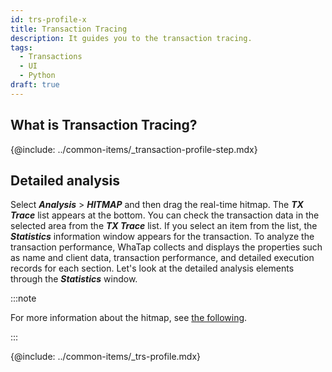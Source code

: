 ```yaml
---
id: trs-profile-x
title: Transaction Tracing
description: It guides you to the transaction tracing.
tags:
  - Transactions
  - UI
  - Python
draft: true
---
```


## What is Transaction Tracing?

{@include: ../common-items/_transaction-profile-step.mdx}

## Detailed analysis

Select **_Analysis_** > **_HITMAP_** and then drag the real-time hitmap. The **_TX Trace_** list appears at the bottom. You can check the transaction data in the selected area from the **_TX Trace_** list. If you select an item from the list, the **_Statistics_** information window appears for the transaction. To analyze the transaction performance, WhaTap collects and displays the properties such as name and client data, transaction performance, and detailed execution records for each section. Let's look at the detailed analysis elements through the **_Statistics_** window. 

:::note

For more information about the hitmap, see [the following](trs-view#detail-analysis).

:::

{@include: ../common-items/_trs-profile.mdx}
